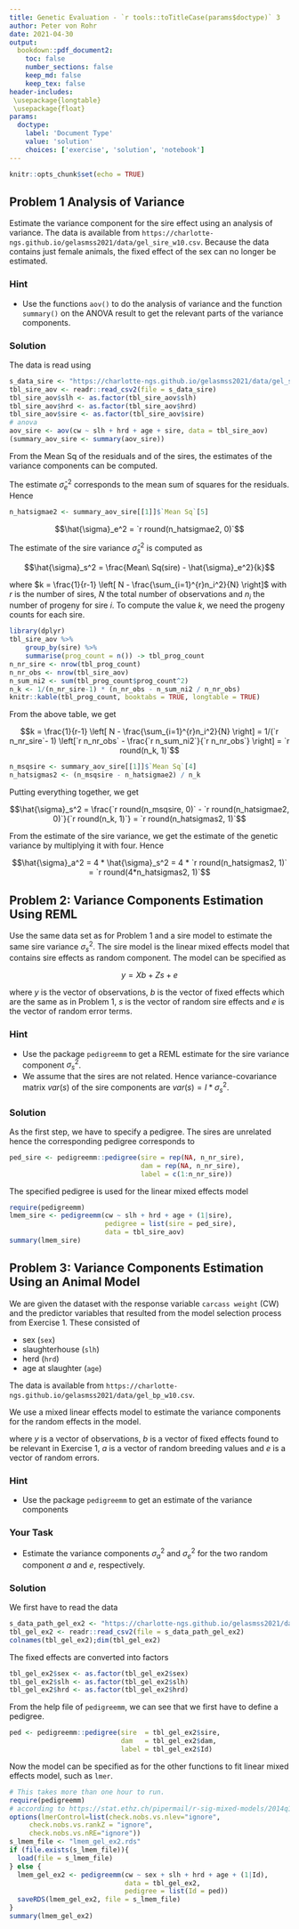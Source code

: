 ```yaml
---
title: Genetic Evaluation - `r tools::toTitleCase(params$doctype)` 3
author: Peter von Rohr
date: 2021-04-30
output:
  bookdown::pdf_document2:
    toc: false
    number_sections: false
    keep_md: false
    keep_tex: false
header-includes:
 \usepackage{longtable}
 \usepackage{float}
params:
  doctype:
    label: 'Document Type'
    value: 'solution'
    choices: ['exercise', 'solution', 'notebook']
---
```



```r
knitr::opts_chunk$set(echo = TRUE)
```


## Problem 1 Analysis of Variance
Estimate the variance component for the sire effect using an analysis of variance. The data is available from `https://charlotte-ngs.github.io/gelasmss2021/data/gel_sire_w10.csv`. Because the data contains just female animals, the fixed effect of the sex can no longer be estimated. 


### Hint
* Use the functions `aov()` to do the analysis of variance and the function `summary()` on the ANOVA result to get the relevant parts of the variance components.


<!-- your-solution-start
### Your Solution

---  your-solution-end -->


<!-- master-solution-start -->

### Solution

The data is read using 

```r
s_data_sire <- "https://charlotte-ngs.github.io/gelasmss2021/data/gel_sire_w10.csv"
tbl_sire_aov <- readr::read_csv2(file = s_data_sire)
tbl_sire_aov$slh <- as.factor(tbl_sire_aov$slh)
tbl_sire_aov$hrd <- as.factor(tbl_sire_aov$hrd)
tbl_sire_aov$sire <- as.factor(tbl_sire_aov$sire)
# anova
aov_sire <- aov(cw ~ slh + hrd + age + sire, data = tbl_sire_aov)
(summary_aov_sire <- summary(aov_sire))
```

From the Mean Sq of the residuals and of the sires, the estimates of the variance components can be computed. 

The estimate $\hat{\sigma}_e^2$ corresponds to the mean sum of squares for the residuals. Hence 

```r
n_hatsigmae2 <- summary_aov_sire[[1]]$`Mean Sq`[5]
```

$$\hat{\sigma}_e^2 = `r round(n_hatsigmae2, 0)`$$

The  estimate of the sire variance $\hat{\sigma}_s^2$ is computed as 

$$\hat{\sigma}_s^2 = \frac{Mean\ Sq(sire) -  \hat{\sigma}_e^2}{k}$$

where $k = \frac{1}{r-1} \left[ N - \frac{\sum_{i=1}^{r}n_i^2}{N} \right]$ with $r$ is the number of sires, $N$ the total number of observations and $n_i$ the number of progeny for sire $i$. To compute the value $k$, we need the progeny counts for each sire. 

```r
library(dplyr)
tbl_sire_aov %>%
    group_by(sire) %>%
    summarise(prog_count = n()) -> tbl_prog_count
n_nr_sire <- nrow(tbl_prog_count)
n_nr_obs <- nrow(tbl_sire_aov)
n_sum_ni2 <- sum(tbl_prog_count$prog_count^2)
n_k <- 1/(n_nr_sire-1) * (n_nr_obs - n_sum_ni2 / n_nr_obs)
knitr::kable(tbl_prog_count, booktabs = TRUE, longtable = TRUE)
```

From the above table, we get

$$k = \frac{1}{r-1} \left[ N - \frac{\sum_{i=1}^{r}n_i^2}{N} \right] = 1/(`r n_nr_sire`- 1) \left[`r n_nr_obs` - \frac{`r n_sum_ni2`}{`r n_nr_obs`}  \right] = `r round(n_k, 1)`$$

```r

n_msqsire <- summary_aov_sire[[1]]$`Mean Sq`[4]
n_hatsigmas2 <- (n_msqsire - n_hatsigmae2) / n_k
```

Putting everything together, we get

$$\hat{\sigma}_s^2 = \frac{`r round(n_msqsire, 0)` -  `r round(n_hatsigmae2, 0)`}{`r round(n_k, 1)`} = `r round(n_hatsigmas2, 1)`$$

From the estimate of the sire variance, we get the estimate of the genetic variance by multiplying it with four. Hence

$$\hat{\sigma}_a^2 = 4 * \hat{\sigma}_s^2 = 4 * `r round(n_hatsigmas2, 1)` = `r round(4*n_hatsigmas2, 1)`$$


<!-- master-solution-end -->


## Problem 2: Variance Components Estimation Using REML
Use the same data set as for Problem 1 and a sire model to estimate the same sire variance $\sigma_s^2$. The sire model is the linear mixed effects model that contains sire effects as random component. The model can be specified as 

$$y = Xb + Zs + e$$

where $y$ is the vector of observations, $b$ is the vector of fixed effects which are the same as in Problem 1, $s$ is the vector of random sire effects and $e$ is the vector of random error terms. 

### Hint 
* Use the package `pedigreemm` to get a REML estimate for the sire variance component $\sigma_s^2$. 
* We assume that the sires are not related. Hence variance-covariance matrix $var(s)$ of the sire components are $var(s) = I * \sigma_s^2$. 



<!-- your-solution-start
### Your Solution

---  your-solution-end -->


<!-- master-solution-start -->

### Solution
As the first step, we have to specify a pedigree. The sires are unrelated hence the corresponding pedigree corresponds to

```r
ped_sire <- pedigreemm::pedigree(sire = rep(NA, n_nr_sire), 
                                 dam = rep(NA, n_nr_sire), 
                                 label = c(1:n_nr_sire))
```

The specified pedigree is used for the linear mixed effects model

```r
require(pedigreemm)
lmem_sire <- pedigreemm(cw ~ slh + hrd + age + (1|sire), 
                        pedigree = list(sire = ped_sire), 
                        data = tbl_sire_aov)
summary(lmem_sire)
```



<!-- master-solution-end -->


## Problem 3: Variance Components Estimation Using an Animal Model
We are given the dataset with the response variable `carcass weight` (CW) and the predictor variables that resulted from the model selection process from Exercise 1. These consisted of

* sex (`sex`)
* slaughterhouse (`slh`)
* herd (`hrd`)
* age at slaughter (`age`)

The data is available from `https://charlotte-ngs.github.io/gelasmss2021/data/gel_bp_w10.csv`. 

We use a mixed linear effects model to estimate the variance components for the random effects in the model.

\begin{equation}
y = Xb + Za + e
\end{equation}

where $y$ is a vector of observations, $b$ is a vector of fixed effects found to be relevant in Exercise 1, $a$ is a vector of random breeding values and $e$ is a vector of random errors. 


### Hint
* Use the package `pedigreemm` to get an estimate of the variance components


### Your Task
* Estimate the variance components $\sigma_a^2$ and $\sigma_e^2$ for the two random component $a$ and $e$, respectively.


<!-- your-solution-start
### Your Solution

---  your-solution-end -->


<!-- master-solution-start -->

### Solution
We first have to read the data

```r
s_data_path_gel_ex2 <- "https://charlotte-ngs.github.io/gelasmss2021/data/gel_bp_w10.csv"
tbl_gel_ex2 <- readr::read_csv2(file = s_data_path_gel_ex2)
colnames(tbl_gel_ex2);dim(tbl_gel_ex2)
```

The fixed effects are converted into factors

```r
tbl_gel_ex2$sex <- as.factor(tbl_gel_ex2$sex)
tbl_gel_ex2$slh <- as.factor(tbl_gel_ex2$slh)
tbl_gel_ex2$hrd <- as.factor(tbl_gel_ex2$hrd)
```

From the help file of `pedigreemm`, we can see that we first have to define a pedigree. 

```r
ped <- pedigreemm::pedigree(sire  = tbl_gel_ex2$sire, 
                            dam   = tbl_gel_ex2$dam,
                            label = tbl_gel_ex2$Id)
```

Now the model can be specified as for the other functions to fit linear mixed effects model, such as `lmer`. 

```r
# This takes more than one hour to run.
require(pedigreemm)
# according to https://stat.ethz.ch/pipermail/r-sig-mixed-models/2014q1/021609.html
options(lmerControl=list(check.nobs.vs.nlev="ignore",
     check.nobs.vs.rankZ = "ignore",
     check.nobs.vs.nRE="ignore"))
s_lmem_file <- "lmem_gel_ex2.rds"
if (file.exists(s_lmem_file)){
  load(file = s_lmem_file)
} else {
  lmem_gel_ex2 <- pedigreemm(cw ~ sex + slh + hrd + age + (1|Id), 
                             data = tbl_gel_ex2, 
                             pedigree = list(Id = ped))
  saveRDS(lmem_gel_ex2, file = s_lmem_file)
}
summary(lmem_gel_ex2)
```



<!-- master-solution-end -->
 
